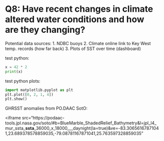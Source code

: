 # Q8: Have recent changes in climate altered water conditions and how are they changing?

Potential data sources:
1. NDBC buoys
2. Climate online link to Key West temp. records (how far back)
3. Plots of SST over time (dashboard)

test python:

```python
x = 42 * 2
print(x) 
```

test python plots:
```python
import matplotlib.pyplot as plt
plt.plot([0, 2, 1, 4])
plt.show()
```

GHRSST anomalies from PO.DAAC SotO:

<iframe src="https://podaac-tools.jpl.nasa.gov/soto/#b=BlueMarble_ShadedRelief_Bathymetry&l=jpl_l4_mur_ssta___ssta___36000_x_18000___daynight(la=true)&ve=-83.30656167871041,23.689378578859035,-79.08781167871041,25.763597328859035"
</iframe>
